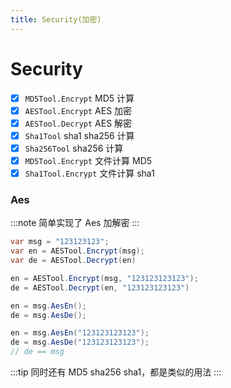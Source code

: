 ```yaml
---
title: Security(加密)
---
```


# Security

- [x] `MD5Tool.Encrypt` MD5 计算
- [x] `AESTool.Encrypt` AES 加密
- [x] `AESTool.Decrypt` AES 解密
- [x] `Sha1Tool` sha1 sha256 计算
- [x] `Sha256Tool` sha256 计算
- [x] `MD5Tool.Encrypt` 文件计算 MD5
- [x] `Sha1Tool.Encrypt` 文件计算 sha1

### Aes

:::note
简单实现了 Aes 加解密
:::

```csharp
var msg = "123123123";
var en = AESTool.Encrypt(msg);
var de = AESTool.Decrypt(en)

en = AESTool.Encrypt(msg, "123123123123");
de = AESTool.Decrypt(en, "123123123123")

en = msg.AesEn();
de = msg.AesDe();

en = msg.AesEn("123123123123");
de = msg.AesDe("123123123123");
// de == msg
```

:::tip
同时还有 MD5 sha256 sha1，都是类似的用法
:::

